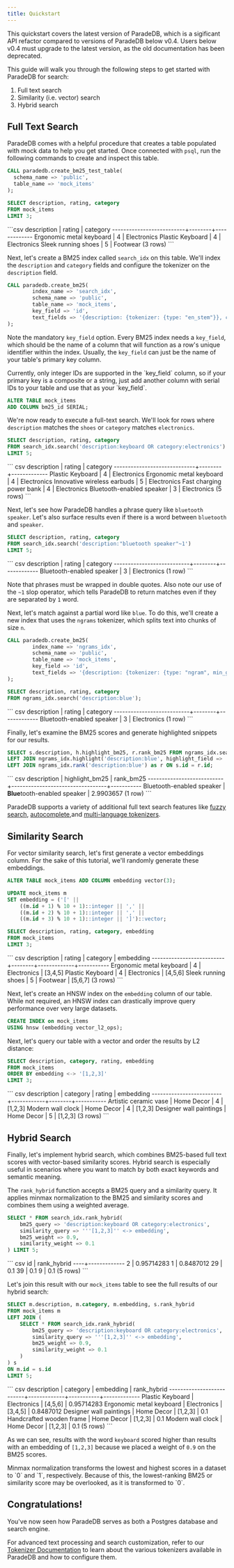 ```yaml
---
title: Quickstart
---
```


<Note>
  This quickstart covers the latest version of ParadeDB, which is a sigificant
  API refactor compared to versions of ParadeDB below v0.4. Users below v0.4
  must upgrade to the latest version, as the old documentation has been
  deprecated.
</Note>

This guide will walk you through the following steps to get started with ParadeDB for search:

1. Full text search
2. Similarity (i.e. vector) search
3. Hybrid search

## Full Text Search

ParadeDB comes with a helpful procedure that creates a table populated with mock data to help
you get started. Once connected with `psql`, run the following commands to create and inspect
this table.

```sql
CALL paradedb.create_bm25_test_table(
  schema_name => 'public',
  table_name => 'mock_items'
);

SELECT description, rating, category
FROM mock_items
LIMIT 3;
```

<Accordion title="Expected Response">
```csv
       description        | rating |  category
--------------------------+--------+-------------
 Ergonomic metal keyboard |      4 | Electronics
 Plastic Keyboard         |      4 | Electronics
 Sleek running shoes      |      5 | Footwear
(3 rows)
```
</Accordion>

Next, let's create a BM25 index called `search_idx` on this table. We'll index the
`description` and `category` fields and configure the tokenizer on the `description` field.

```sql
CALL paradedb.create_bm25(
        index_name => 'search_idx',
        schema_name => 'public',
        table_name => 'mock_items',
        key_field => 'id',
        text_fields => '{description: {tokenizer: {type: "en_stem"}}, category: {}}'
);
```

Note the mandatory `key_field` option. Every BM25 index needs a `key_field`, which should
be the name of a column that will function as a row's unique identifier within the index. Usually, the `key_field`
can just be the name of your table's primary key column.

<Note>
Currently, only integer IDs are supported in the `key_field` column, so if your primary key is a composite
or a string, just add another column with serial IDs to your table and use that as your `key_field`.

```sql
ALTER TABLE mock_items
ADD COLUMN bm25_id SERIAL;
````
</Note>

We're now ready to execute a full-text search. We'll look for rows where `description` matches the `shoes` or
`category` matches `electronics`.

```sql
SELECT description, rating, category
FROM search_idx.search('description:keyboard OR category:electronics')
LIMIT 5;
```

<Accordion title="Expected Response">
``` csv
         description         | rating |  category
-----------------------------+--------+-------------
 Plastic Keyboard            |      4 | Electronics
 Ergonomic metal keyboard    |      4 | Electronics
 Innovative wireless earbuds |      5 | Electronics
 Fast charging power bank    |      4 | Electronics
 Bluetooth-enabled speaker   |      3 | Electronics
(5 rows)
```
</Accordion>

Next, let's see how ParadeDB handles a phrase query like `bluetooth speaker`. Let's also surface results even
if there is a word between `bluetooth` and `speaker`.

```sql
SELECT description, rating, category
FROM search_idx.search('description:"bluetooth speaker"~1')
LIMIT 5;
```

<Accordion title="Expected Response">
``` csv
        description        | rating |  category
---------------------------+--------+-------------
 Bluetooth-enabled speaker |      3 | Electronics
(1 row)
```
</Accordion>

Note that phrases must be wrapped in double quotes. Also note our use of the `~1` slop operator,
which tells ParadeDB to return matches even if they are separated by `1` word.

Next, let's match against a partial word like `blue`. To
do this, we'll create a new index that uses the `ngrams` tokenizer,
which splits text into chunks of size `n`.

```sql
CALL paradedb.create_bm25(
        index_name => 'ngrams_idx',
        schema_name => 'public',
        table_name => 'mock_items',
        key_field => 'id',
        text_fields => '{description: {tokenizer: {type: "ngram", min_gram: 4, max_gram: 4, prefix_only: false}}, category: {}}'
);

SELECT description, rating, category
FROM ngrams_idx.search('description:blue');
```

<Accordion title="Expected Response">
``` csv
        description        | rating |  category
---------------------------+--------+-------------
 Bluetooth-enabled speaker |      3 | Electronics
(1 row)
```
</Accordion>

Finally, let's examine the BM25 scores and generate highlighted snippets for our results.

```sql
SELECT s.description, h.highlight_bm25, r.rank_bm25 FROM ngrams_idx.search('description:blue') as s
LEFT JOIN ngrams_idx.highlight('description:blue', highlight_field => 'description') as h ON s.id = h.id
LEFT JOIN ngrams_idx.rank('description:blue') as r ON s.id = r.id;
```

<Accordion title="Expected Response">
``` csv
        description        |          highlight_bm25          | rank_bm25
---------------------------+----------------------------------+-----------
 Bluetooth-enabled speaker | <b>Blue</b>tooth-enabled speaker | 2.9903657
(1 row)
```
</Accordion>

ParadeDB supports a variety of additional full text search features like [fuzzy search](/search/full-text/fuzzy),
[autocomplete](/search/full-text/autocomplete),and [multi-language tokenizers](/search/indexing/bm25#tokenizers).

## Similarity Search

For vector similarity search, let's first generate a vector embeddings column. For the sake of this tutorial, we'll
randomly generate these embeddings.

```sql
ALTER TABLE mock_items ADD COLUMN embedding vector(3);

UPDATE mock_items m
SET embedding = ('[' ||
    ((m.id + 1) % 10 + 1)::integer || ',' ||
    ((m.id + 2) % 10 + 1)::integer || ',' ||
    ((m.id + 3) % 10 + 1)::integer || ']')::vector;

SELECT description, rating, category, embedding
FROM mock_items
LIMIT 3;
```

<Accordion title="Expected Response">
``` csv
       description        | rating |  category   | embedding
--------------------------+--------+-------------+-----------
 Ergonomic metal keyboard |      4 | Electronics | [3,4,5]
 Plastic Keyboard         |      4 | Electronics | [4,5,6]
 Sleek running shoes      |      5 | Footwear    | [5,6,7]
(3 rows)
```
</Accordion>

Next, let's create an HNSW index on the `embedding` column of our table.
While not required, an HNSW index can drastically improve query performance over very large datasets.

```sql
CREATE INDEX on mock_items
USING hnsw (embedding vector_l2_ops);
```

Next, let's query our table with a vector and order the results by L2 distance:

```sql
SELECT description, category, rating, embedding
FROM mock_items
ORDER BY embedding <-> '[1,2,3]'
LIMIT 3;
```

<Accordion title="Expected Response">
``` csv
       description       |  category  | rating | embedding
-------------------------+------------+--------+-----------
 Artistic ceramic vase   | Home Decor |      4 | [1,2,3]
 Modern wall clock       | Home Decor |      4 | [1,2,3]
 Designer wall paintings | Home Decor |      5 | [1,2,3]
(3 rows)
```
</Accordion>

## Hybrid Search

Finally, let's implement hybrid search, which combines BM25-based full text scores with vector-based
similarity scores. Hybrid search is especially useful in scenarios where you want to match by both
exact keywords and semantic meaning.

The `rank_hybrid` function accepts a BM25 query and a similarity query. It applies minmax normalization to the BM25 and
similarity scores and combines them using a weighted average.

```sql
SELECT * FROM search_idx.rank_hybrid(
    bm25_query => 'description:keyboard OR category:electronics',
    similarity_query => '''[1,2,3]'' <-> embedding',
    bm25_weight => 0.9,
    similarity_weight => 0.1
) LIMIT 5;
```

<Accordion title="Expected Response">
``` csv
 id | rank_hybrid
----+-------------
  2 |  0.95714283
  1 |   0.8487012
 29 |         0.1
 39 |         0.1
  9 |         0.1
(5 rows)
```
</Accordion>

Let's join this result with our `mock_items` table to see the full results of our hybrid search:

```sql
SELECT m.description, m.category, m.embedding, s.rank_hybrid
FROM mock_items m
LEFT JOIN (
    SELECT * FROM search_idx.rank_hybrid(
        bm25_query => 'description:keyboard OR category:electronics',
        similarity_query => '''[1,2,3]'' <-> embedding',
        bm25_weight => 0.9,
        similarity_weight => 0.1
    )
) s
ON m.id = s.id
LIMIT 5;
```

<Accordion title="Expected Response">
``` csv
       description        |  category   | embedding | rank_hybrid
--------------------------+-------------+-----------+-------------
 Plastic Keyboard         | Electronics | [4,5,6]   |  0.95714283
 Ergonomic metal keyboard | Electronics | [3,4,5]   |   0.8487012
 Designer wall paintings  | Home Decor  | [1,2,3]   |         0.1
 Handcrafted wooden frame | Home Decor  | [1,2,3]   |         0.1
 Modern wall clock        | Home Decor  | [1,2,3]   |         0.1
(5 rows)
```
</Accordion>

As we can see, results with the word `keyboard` scored higher than results with an embedding of
`[1,2,3]` because we placed a weight of `0.9` on the BM25 scores.

<Note>
Minmax normalization transforms the lowest and highest scores in a dataset to `0` and `1`, respectively. Because of this, the lowest-ranking BM25 or similarity score may be overlooked, as it is transformed to `0`.
</Note>

## Congratulations!

You've now seen how ParadeDB serves as both a Postgres database and search engine.

For advanced text processing and search customization, refer to our [Tokenizer Documentation](./tokenizers.mdx) to learn about the various tokenizers available in ParadeDB and how to configure them.
